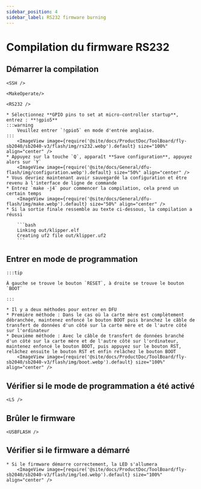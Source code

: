 ```yaml
---
sidebar_position: 4
sidebar_label: RS232 firmware burning
---
```




# Compilation du firmware RS232

## Démarrer la compilation

    <SSH />

    <MakeOperate/>

    <RS232 />

    * Sélectionnez **GPIO pins to set at micro-controller startup**, entrez : **!gpio5**
    :::warning
        Veuillez entrer `!gpio5` en mode d'entrée anglaise.
    :::
        <ImageView image={require('@site/docs/ProductDoc/ToolBoard/fly-sb2040/sb2040-v3/flash/img/rs232.webp').default} size="100%" align="center" />
    * Appuyez sur la touche `Q`, apparaît **Save configuration**, appuyez alors sur `Y`
        <ImageView image={require('@site/docs/General/dfu-flash/img/configuration.webp').default} size="50%" align="center" />
    * Vous devriez maintenant avoir sauvegardé la configuration et être revenu à l'interface de ligne de commande
    * Entrez `make -j4` pour commencer la compilation, cela prend un certain temps
        <ImageView image={require('@site/docs/General/dfu-flash/img/make.webp').default} size="50%" align="center" />
    * Si la sortie finale ressemble au texte ci-dessous, la compilation a réussi

        ```bash
        Linking out/klipper.elf
        Creating uf2 file out/klipper.uf2
        ```


## Entrer en mode de programmation

    :::tip

    À gauche se trouve le bouton `RESET`, à droite se trouve le bouton `BOOT`

    :::

    * Il y a deux méthodes pour entrer en DFU
    * Première méthode : Dans le cas où la carte mère est complètement débranchée, maintenez enfoncé le bouton BOOT puis branchez le câble de transfert de données d'un côté sur la carte mère et de l'autre côté sur l'ordinateur
    * Deuxième méthode : Avec le câble de transfert de données branché d'un côté sur la carte mère et de l'autre côté sur l'ordinateur, maintenez enfoncé le bouton BOOT, puis appuyez sur le bouton RST, relâchez ensuite le bouton RST et enfin relâchez le bouton BOOT
        <ImageView image={require('@site/docs/ProductDoc/ToolBoard/fly-sb2040/sb2040-v3/flash/img/boot.webp').default} size="100%" align="center" />

## Vérifier si le mode de programmation a été activé

    <LS />


## Brûler le firmware
    
    <USBFLASH />


## Vérifier si le firmware a démarré

    * Si le firmware démarre correctement, la LED s'allumera
        <ImageView image={require('@site/docs/ProductDoc/ToolBoard/fly-sb2040/sb2040-v3/flash/img/led.webp').default} size="100%" align="center" />
